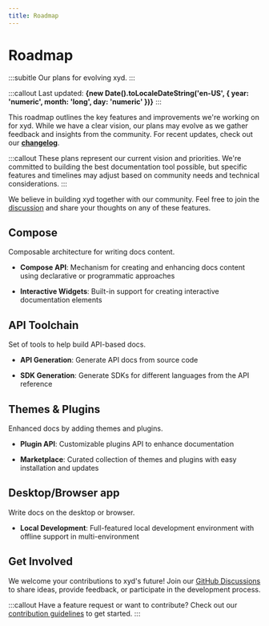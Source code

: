```yaml
---
title: Roadmap
---
```


# Roadmap
:::subitle
Our plans for evolving xyd.
:::

:::callout
Last updated: **{new Date().toLocaleDateString('en-US', { year: 'numeric', month: 'long', day: 'numeric' })}**
:::

This roadmap outlines the key features and improvements we're working on for xyd. While we have a clear vision,
our plans may evolve as we gather feedback and insights from the community. 
For recent updates, check out our **[changelog](/docs/development/changelog)**.

:::callout
These plans represent our current vision and priorities. We're committed to building the best documentation tool possible,
but specific features and timelines may adjust based on community needs and technical considerations.
:::

We believe in building xyd together with our community. 
Feel free to join the [discussion](https://github.com/livesession/xyd/discussions) and share your thoughts on any of these features.

## Compose

Composable architecture for writing docs content.

* **Compose API**: Mechanism for creating and enhancing docs content using declarative or programmatic approaches

* **Interactive Widgets**: Built-in support for creating interactive documentation elements

## API Toolchain

Set of tools to help build API-based docs.

* **API Generation**: Generate API docs from source code

* **SDK Generation**: Generate SDKs for different languages from the API reference

## Themes & Plugins

Enhanced docs by adding themes and plugins.

* **Plugin API**: Customizable plugins API to enhance documentation

* **Marketplace**: Curated collection of themes and plugins with easy installation and updates

## Desktop/Browser app

Write docs on the desktop or browser.

* **Local Development**: Full-featured local development environment with offline support in multi-environment

## Get Involved

We welcome your contributions to xyd's future! Join our [GitHub Discussions](https://github.com/livesession/xyd/discussions) to share ideas, provide feedback, or participate in the development process.

:::callout
Have a feature request or want to contribute? Check out our [contribution guidelines](https://github.com/livesession/xyd/blob/main/CONTRIBUTING.md) to get started.
:::
